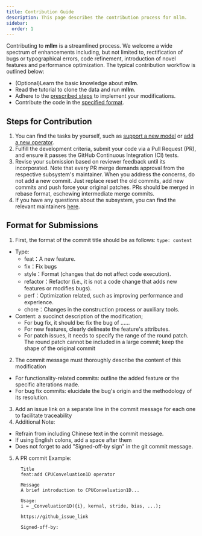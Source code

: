 ---
title: Contribution Guide
description: This page describes the contribution process for mllm.
sidebar:
  order: 1
---

Contributing to **mllm** is a streamlined process. We welcome a wide spectrum of enhancements including, but not limited to, rectification of bugs or typographical errors, code refinement, introduction of novel features and performance optimization. The typical contribution workflow is outlined below:
- (Optional)Learn the basic knowledge about **mllm**.
- Read the tutorial to clone the data and run **mllm**.
- Adhere to the [prescribed steps](#steps-for-contribution) to implement your modifications.
- Contribute the code in the [specified format](#format-for-submissions).

## Steps for Contribution

1. You can find the tasks by yourself, such as [support a new model](/contributing/support_new_model) or [add a new operator](/contributing/add_new_operator).
2. Fulfill the development criteria, submit your code via a Pull Request (PR), and ensure it passes the GitHub Continuous Integration (CI) tests.
3. Revise your submission based on reviewer feedback until its incorporated. Note that every PR merge demands approval from the respective subsystem's maintainer. When you address the concerns, do not add a new commit. Just replace reset the old commits, add new commits and push force your original patches. PRs should be merged in rebase format, eschewing intermediate merge commits.
4. If you have any questions about the subsystem, you can find the relevant maintainers [here]().

## Format for Submissions

1. First, the format of the commit title should be as follows: `type: content`
  - Type: 
    - feat：A new feature.
    - fix：Fix bugs
    - style：Format (changes that do not affect code execution).
    - refactor：Refactor (i.e., it is not a code change that adds new features or modifies bugs).
    - perf：Optimization related, such as improving performance and experience.
    - chore：Changes in the construction process or auxiliary tools.
  - Content: a succinct description of the modification;
    - For bug fix, it should be: fix the bug of ......
    - For new features, clearly delineate the feature's attributes.
    - For patch issues, it needs to specify the range of the round patch. The round patch cannot be included in a large commit; keep the shape of the original commit
2. The commit message must thoroughly describe the content of this modification
  - For functionality-related commits: outline the added feature or the specific alterations made.
  - For bug fix commits: elucidate the bug's origin and the methodology of its resolution.
3. Add an issue link on a separate line in the commit message for each one to facilitate traceability
4. Additional Note:
  -  Refrain from including Chinese text in the commit message.
  -  If using English colons, add a space after them
  -  Does not forget to add "Signed-off-by sign" in the git commit message.
5.  A PR commit Example:
    ```
      Title
      feat:add CPUConveluation1D operator

      Message
      A brief introduction to CPUConveluation1D...

      Usage:
      i = _Conveluation1D({i}, kernal, stride, bias, ...);

      https://github_issue_link

      Signed-off-by: 
    ```
